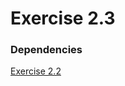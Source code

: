 
# Exercise 2.3

### Dependencies
[Exercise 2.2](./exercise-2.02)

 <Giscus
  repo={config.repo}
  repoId={config.repoId}
  category={config.category}
  categoryId={config.categoryId}
  mapping={config.mapping}
  reactionsEnabled={config.reactionsEnabled}
  emitMetadata={config.emitMetadata}
  theme={config.theme}
/>
